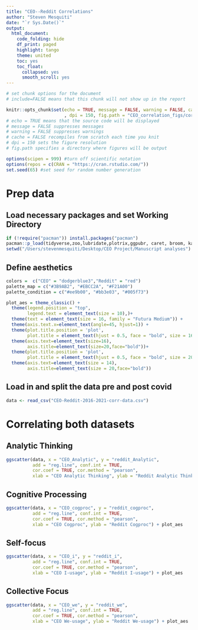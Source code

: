 ```yaml
---
title: "CEO--Reddit Correlations"
author: "Steven Mesquiti"
date: "`r Sys.Date()`"
output:
  html_document:
    code_folding: hide
    df_print: paged
    highlight: tango
    theme: united
    toc: yes
    toc_float:
      collapsed: yes
      smooth_scroll: yes
---
```

```r
# set chunk options for the document
# include=FALSE means that this chunk will not show up in the report

knitr::opts_chunk$set(echo = TRUE, message = FALSE, warning = FALSE, cache = F #let's us save old models. only wanna do this when models are finalized
                      , dpi = 150, fig.path = "CEO_correlation_figs/corr_") 
# echo = TRUE means that the source code will be displayed
# message = FALSE suppresses messages
# warning = FALSE suppresses warnings
# cache = FALSE recompiles from scratch each time you knit 
# dpi = 150 sets the figure resolution
# fig.path specifies a directory where figures will be output

options(scipen = 999) #turn off scientific notation
options(repos = c(CRAN = "https://cran.rstudio.com/"))
set.seed(65) #set seed for random number generation
```

# Prep data {.tabset}

## Load necessary packages and set Working Directory
```r
if (!require("pacman")) install.packages("pacman")
pacman::p_load(tidyverse,zoo,lubridate,plotrix,ggpubr, caret, broom, kableExtra, reactable, effsize, install = T)
setwd("/Users/stevenmesquiti/Desktop/CEO Project/Manuscript analyses") 
```


## Define aesthetics
```r
colors =  c("CEO" = "dodgerblue3","Reddit" = "red")
palette_map = c("#3B9AB2", "#EBCC2A", "#F21A00")
palette_condition = c("#ee9b00", "#bb3e03", "#005f73")

plot_aes = theme_classic() +
  theme(legend.position = "top",
        legend.text = element_text(size = 10),)+
  theme(text = element_text(size = 16, family = "Futura Medium")) + 
  theme(axis.text.x=element_text(angle=45, hjust=1)) +
  theme(plot.title.position = 'plot', 
        plot.title = element_text(hjust = 0.5, face = "bold", size = 16)) + 
  theme(axis.text=element_text(size=16),
        axis.title=element_text(size=20,face="bold"))+
  theme(plot.title.position = 'plot', 
        plot.title = element_text(hjust = 0.5, face = "bold", size = 20)) +
  theme(axis.text=element_text(size = 14),
        axis.title=element_text(size = 20,face="bold"))
```


## Load in and split the data pre and post covid

```r
data <- read_csv("CEO-Reddit-2016-2021-corr-data.csv")
```

# Correlating both datasets {.tabset}

## Analytic Thinking {.tabset}

```r
ggscatter(data, x = "CEO_Analytic", y = "reddit_Analytic", 
          add = "reg.line", conf.int = TRUE, 
          cor.coef = TRUE, cor.method = "pearson",
          xlab = "CEO Analytic Thinking", ylab = "Reddit Analytic Thinking") + plot_aes
```

## Cognitive Processing {.tabset}

```r

ggscatter(data, x = "CEO_cogproc", y = "reddit_cogproc", 
          add = "reg.line", conf.int = TRUE, 
          cor.coef = TRUE, cor.method = "pearson",
          xlab = "CEO Cogproc", ylab = "Reddit Cogproc") + plot_aes
```

## Self-focus {.tabset}

```r

ggscatter(data, x = "CEO_i", y = "reddit_i", 
          add = "reg.line", conf.int = TRUE, 
          cor.coef = TRUE, cor.method = "pearson",
          xlab = "CEO I-usage", ylab = "Reddit I-usage") + plot_aes
```

## Collective Focus {.tabset}

```r
ggscatter(data, x = "CEO_we", y = "reddit_we", 
          add = "reg.line", conf.int = TRUE, 
          cor.coef = TRUE, cor.method = "pearson",
          xlab = "CEO We-usage", ylab = "Reddit We-usage") + plot_aes
```
